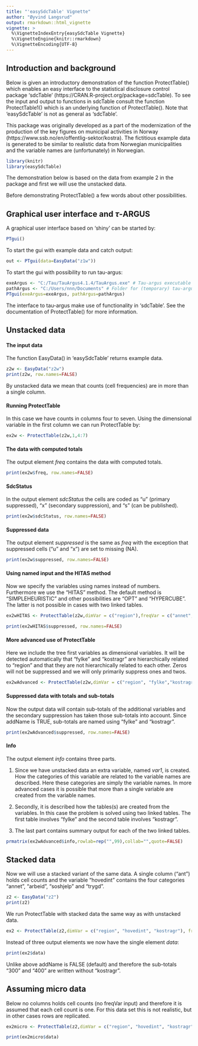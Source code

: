 ---
title: "'easySdcTable' Vignette"
author: "Øyvind Langsrud"
output: rmarkdown::html_vignette
vignette: >
  %\VignetteIndexEntry{easySdcTable Vignette}
  %\VignetteEngine{knitr::rmarkdown}
  %\VignetteEncoding{UTF-8}
---


## Introduction and background

Below is given an introductory demonstration of the function ProtectTable() which enables an easy interface to the statistical disclosure control package 'sdcTable' (https://CRAN.R-project.org/package=sdcTable). To see the input and output to functions in sdcTable consult the function ProtectTable1() which is an underlying function of ProtectTable(). Note that 'easySdcTable' is not as general as 'sdcTable'.

This package was originally developed as a part of the modernization of the production of the key figures on municipal activities in Norway (https://www.ssb.no/en/offentlig-sektor/kostra). The fictitious example data is generated to be similar to realistic data from Norwegian municipalities and the variable names are (unfortunately) in Norwegian.


```{r include = FALSE}
library(knitr)
library(easySdcTable)
```

The demonstration below is based on the data from example 2 in the package and first we will use the unstacked data.

Before demonstrating ProtectTable() a few words about other possibilities.

## Graphical user interface and $\tau$-ARGUS

A graphical user interface based on 'shiny' can be started by: 
```{r eval=FALSE, tidy = TRUE}
PTgui()
```
To start the gui with example data and catch output:
```{r eval=FALSE, tidy = TRUE}
out <- PTgui(data=EasyData("z1w"))
```
To start the gui with possibility to run tau-argus:
```{r eval=FALSE, tidy = TRUE}
exeArgus <- "C:/Tau/TauArgus4.1.4/TauArgus.exe" # Tau-argus executable 
pathArgus <- "C:/Users/nnn/Documents" # Folder for (temporary) tau-argus files
PTgui(exeArgus=exeArgus, pathArgus=pathArgus) 
```
The interface to tau-argus make use of functionality in ‘sdcTable’. See the documentation of ProtectTable() for more information.


## Unstacked data


#### The input data

The function EasyData() in ‘easySdcTable’ returns example data.

```{r comment=NA, tidy = TRUE}
z2w <- EasyData("z2w") 
print(z2w, row.names=FALSE)
```

By unstacked data we mean that counts (cell frequencies) are in more than a single column.  


#### Running ProtectTable 

In this case we have counts in columns four to seven. Using the dimensional variable in the first column we can run ProtectTable by:

```{r comment=NA, results='hide', tidy = TRUE}
ex2w <- ProtectTable(z2w,1,4:7) 
```

#### The data with computed totals

The output element *freq* contains the data with computed totals. 

```{r comment=NA, tidy = TRUE}
print(ex2w$freq, row.names=FALSE)
```

#### SdcStatus

In the output element *sdcStatus*  the cells are coded as "u" (primary suppressed), "x" (secondary suppression), and "s" (can be published).

```{r comment=NA, tidy = TRUE}
print(ex2w$sdcStatus, row.names=FALSE)
```


#### Suppressed data

The output element *suppressed* is the same as *freq* with the exception that suppressed cells ("u" and "x") are set to missing (NA).

```{r comment=NA, tidy = TRUE}
print(ex2w$suppressed, row.names=FALSE)
```


#### Using named input and the HITAS method

Now we specify the variables using names instead of numbers. Furthermore we use the "HITAS" method. The default method is "SIMPLEHEURISTIC" and other possibilities are "OPT" and "HYPERCUBE". The latter is not possible in cases with two linked tables.

```{r comment=NA, results='hide', tidy = TRUE}
ex2wHITAS <- ProtectTable(z2w,dimVar = c("region"),freqVar = c("annet", "arbeid", "soshjelp", "trygd"), method="HITAS")  
```

```{r comment=NA, tidy = TRUE}
print(ex2wHITAS$suppressed, row.names=FALSE)
```

#### More advanced use of ProtectTable

Here we include the tree first variables as dimensional variables. It will be detected automatically that "fylke" and "kostragr" are hierarchically related to "region" and that they are not hierarchically related to each other.
Zeros will not be suppressed and we will only primarily suppress ones and twos.


```{r comment=NA, results='hide', tidy = TRUE}
ex2wAdvanced <- ProtectTable(z2w,dimVar = c("region", "fylke","kostragr"),freqVar = c("annet", "arbeid", "soshjelp", "trygd"), maxN=2, protectZeros=FALSE, addName=TRUE)  
```
#### Suppressed data with totals and sub-totals

Now the output data will contain sub-totals of the additional variables and the secondary suppression has taken those  sub-totals into account. Since addName is TRUE, sub-totals are named using "fylke" and "kostragr".

```{r comment=NA, tidy = TRUE}
print(ex2wAdvanced$suppressed, row.names=FALSE)
```

#### Info

The output element *info* contains three parts. 

1. Since we have unstacked data an extra variable, named *var1*, is created. How the categories of this variable are related to the variable names are described. Here these  categories are simply the variable names. In more advanced cases it is possible that more than a single variable are created from the variable names.

2. Secondly, it is described how the tables(s) are created from the variables. In this case the problem is solved using two linked tables. The first table involves "fylke" and the second table involves "kostragr".

3. The last part contains summary output for each of the two linked tables. 


```{r comment=NA, tidy = TRUE}
prmatrix(ex2wAdvanced$info,rowlab=rep("",99),collab="",quote=FALSE)
```

## Stacked data

Now we will use a stacked variant of the same data. A single column ("ant") holds cell counts and the variable "hovedint" contains the four categories "annet", "arbeid", "soshjelp" and "trygd".

```{r comment=NA, tidy = TRUE}
z2 <- EasyData("z2") 
print(z2)
```
We run ProtectTable with stacked data the same way as with unstacked data.

```{r comment=NA, results='hide', tidy = TRUE}
ex2 <- ProtectTable(z2,dimVar = c("region", "hovedint", "kostragr"), freqVar = "ant") 
```
Instead of three output elements we now have the single element *data*:

```{r comment=NA, tidy = TRUE}
print(ex2$data)
```
Unlike above addName is FALSE (default) and therefore the sub-totals "300" and "400" are written without "kostragr".

## Assuming micro data

Below no columns holds cell counts (no freqVar input) and therefore it is assumed that each cell count is one. 
For this data set this is not realistic, but in other cases rows are replicated. 

```{r comment=NA, results='hide', tidy = TRUE}
ex2micro <- ProtectTable(z2,dimVar = c("region", "hovedint", "kostragr")) 
```

```{r comment=NA, tidy = TRUE}
print(ex2micro$data)
```
